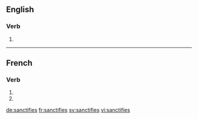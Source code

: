 {{also|sanctifiés}}
==English==

===Verb===
{{head|en|verb form}}

# {{en-third-person singular of|sanctify}}

----

==French==

===Verb===
{{fr-verb-form}}

# {{conjugation of|sanctifier||2|s|pres|ind|lang=fr}}
# {{conjugation of|sanctifier||2|s|pres|sub|lang=fr}}

[[de:sanctifies]]
[[fr:sanctifies]]
[[sv:sanctifies]]
[[vi:sanctifies]]